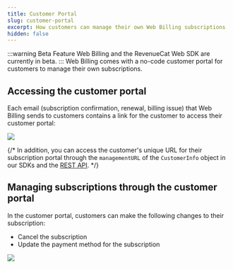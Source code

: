```yaml
---
title: Customer Portal
slug: customer-portal
excerpt: How customers can manage their own Web Billing subscriptions
hidden: false
---
```

:::warning Beta Feature
Web Billing and the RevenueCat Web SDK are currently in beta.
:::
Web Billing comes with a no-code customer portal for customers to manage their own subscriptions.

## Accessing the customer portal
Each email (subscription confirmation, renewal, billing issue) that Web Billing sends to customers contains a link for the customer to access their customer portal:

![](/images/rc-billing/email-link-customer-portal.png)

{/* In addition, you can access the customer's unique URL for their subscription portal through the `managementURL` of the `CustomerInfo` object in our SDKs and the [REST API](/api-v1-spec#tag/customers/operation/subscribers). */}

## Managing subscriptions through the customer portal

In the customer portal, customers can make the following changes to their subscription:
- Cancel the subscription
- Update the payment method for the subscription

![](/images/rc-billing/customer-portal.png)
